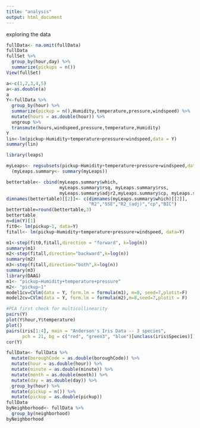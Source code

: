 ```yaml
---
title: "analysis"
output: html_document
---
```

exploring the data
```r
fullData<- na.omit(fullData)
fullData
fullSet %>% 
  group_by(hour,day) %>% 
  summarize(pickups = n())
View(fullSet)
```

```r
a<-c(1,2,3,4,5)
a<-as.double(a)
a
Y<-fullData %>% 
  group_by(hour) %>% 
  summarize(pickup = n(),Humidity,temperature,pressure,windspeed) %>%
  mutate(hours = as.double(hour)) %>% 
  ungroup %>% 
  transmute(hours,windspeed,pressure,temperature,Humidity)
Y
lin<-lm(pickup~Humidity+temperature+pressure+windspeed,data = Y)
summary(lin)

library(leaps)

myLeaps<- regsubsets(pickup~Humidity+temperature+pressure+windspeed,data = Y,nbest = 4)
  (myLeaps.summary<- summary(myLeaps))

bettertable<- cbind(myLeaps.summary$which,
                    myLeaps.summary$rsq, myLeaps.summary$rss,
                    myLeaps.summary$adjr2,myLeaps.summary$cp, myLeaps.summary$bic)
dimnames(bettertable)[[2]]<- c(dimnames(myLeaps.summary$which)[[2]],
                               "R2","SSE","R2_(adj)","cp","BIC")
bettertable=round(bettertable,3)
bettertable
n=dim(Y)[1]
fit0<- lm(pickup~1, data=Y)
fitall<- lm(pickup~Humidity+temperature+pressure+windspeed, data=Y)

m1<-step(fit0,fitall,direction = "forward", k=log(n))
summary(m1)
m2<-step(fitall,direction="backward",k=log(n))
summary(m2)
m3<-step(fitall,direction="both",k=log(n))
summary(m3)
library(DAAG)
m1<- "pickup~Humidity+temperature+pressure"
m2<- "pickup~1"
model1cv=CVlm(data = Y, form.lm = formula(m1), m=8, seed=7,plotit=F)
model2cv=CVlm(data = Y, form.lm = formula(m2),m=8,seed=7,plotit = F)

#PCA first check for multicollinearity
pairs(Y)
plot(Y$hour,Y$temperature)
plot()
pairs(iris[1:4], main = "Anderson's Iris Data -- 3 species",
      pch = 21, bg = c("red", "green3", "blue")[unclass(iris$Species)])
cor(Y)

fullData<- fullData %>% 
  mutate(boroughCode = as.double(boroughCode)) %>% 
  mutate(hour = as.double(hour)) %>% 
  mutate(minute = as.double(minute)) %>% 
  mutate(month = as.double(month)) %>% 
  mutate(day = as.double(day)) %>% 
  group_by(hour) %>% 
  mutate(pickup = n()) %>% 
  mutate(pickup = as.double(pickup))
fullData
byNeighborhood<- fullData %>% 
  group_by(neighborhood)
byNeighborhood
```
